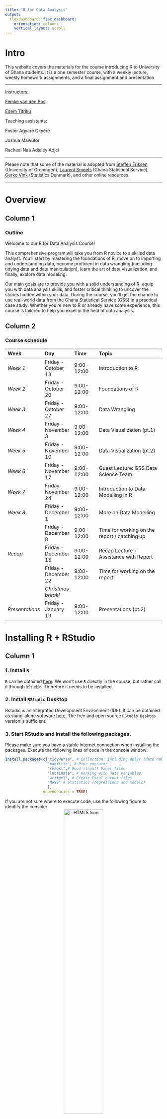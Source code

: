```yaml
---
title: "R for Data Analysis"
output: 
  flexdashboard::flex_dashboard:
    orientation: columns
    vertical_layout: scroll
---
```


<!-- ```{r setup, include=FALSE} -->
<!-- knitr::opts_chunk$set(echo = TRUE) -->
<!-- library(vembedr) -->

<!-- ``` -->

# Intro {.sidebar}

This website covers the materials for the course introducing R to University of Ghana students. It is a one semester course, with a weekly lecture, weekly homework assignments, and a final assignment and presentation.

---

Instructors: 

[Femke van den Bos](femke.bos@statsghana.gov.gh)

[Edem Titriku](edem.titriku@statsghana.gov.gh)

Teaching assistants:

Foster Agyare Okyere

Joshua Mawutor

Racheal Naa Adjeley Adjei 

---

Please note that some of the material is adopted from [Steffen Eriksen](https://www.youtube.com/c/SteffensClassroom) (University of Groningen), [Laurent Smeets](https://github.com/Laurent-Smeets-GSS-Account/RGhana) (Ghana Statistical Service), [Gerko Vink](https://github.com/gerkovink/R) (Statistics Denmark), and other online resources.

---
# Overview

## Column 1

### Outline
Welcome to our R for Data Analysis Course! 

This comprehensive program will take you from R novice to a skilled data analyst. You'll start by mastering the foundations of R, move on to importing and understanding data, become proficient in data wrangling (including tidying data and data manipulation), learn the art of data visualization, and finally, explore data modeling. 

Our main goals are to provide you with a solid understanding of R, equip you with data analysis skills, and foster critical thinking to uncover the stories hidden within your data. During the course, you'll get the chance to use real-world data from the Ghana Statistical Service (GSS) in a practical case study. Whether you're new to R or already have some experience, this course is tailored to help you excel in the field of data analysis.


## Column 2

### Course schedule 
| Week  | Day | Time      | Topic                               | 
|:------------|:------------|:------------|:------------------------------------|
| *Week 1* |Friday - October 13 |9:00-12:00 | Introduction to R |
| *Week 2* |Friday - October 20 |9:00-12:00 | Foundations of R |
| *Week 3* |Friday - October 27 |9:00-12:00 | Data Wrangling |
| *Week 4* |Friday - November 3 |9:00-12:00 | Data Visualization (pt.1) |
| *Week 5* |Friday - November 10 |9:00-12:00 | Data Visualization (pt.2) |
| *Week 6* |Friday - November 17 |9:00-12:00 | Guest Lecture: GSS Data Science Team |
| *Week 7* |Friday - November 24 |9:00-12:00 | Introduction to Data Modelling in R |
| *Week 8* |Friday - December 1 |9:00-12:00 | More on Data Modelling |
|  |Friday - December 8 |9:00-12:00 | Time for working on the report / catching up |
| *Recap* |Friday - December 15 |9:00-12:00 | Recap Lecture + Assistance with Report |
| |Friday - December 22 |9:00-12:00 | Time for working on the report |
|  | *Christmas break!*  |    |    |Presentations (pt.1) |
| *Presentations * |Friday - January 19 |9:00-12:00 | Presentations (pt.2) |


# Installing R + RStudio

## Column 1

### **1. Install `R`**
`R` can be obtained [here](https://cran.r-project.org). We won't use `R` directly in the course, but rather call `R` through `RStudio`. Therefore it needs to be installed.

### **2. Install `RStudio` Desktop**
Rstudio is an Integrated Development Environment (IDE). It can be obtained as stand-alone software [here](https://www.posit.co/downloads/). The free and open source `RStudio Desktop` version is sufficient.

### **3. Start RStudio and install the following packages. **
Please make sure you have a stable internet connection when installing the packages. Execute the following lines of code in the console window:
```r
install.packages(c("tidyverse", # Collection: including dplyr (data manipulation), ggplot2 (visualizations) 
                   "magrittr", # Pipe operator
                   "readxl",# Read (input) Excel files
                   "lubridate", # Working with data variables
                   "writexl", # Create Excel output files
                   "MASS" # Statistics (regressions and models)
                   ), 
                 dependencies = TRUE)
```

If you are not sure where to execute code, use the following figure to identify the console:
<center>
  <img src="figures/rstudio_packages.png" alt="HTML5 Icon" width = 50%>
</center>
Just copy and paste the installation command and press the return key. When asked 

```r
Do you want to install from sources the package which needs 
compilation? (Yes/no/cancel)
```

type `Yes` in the console and press the return key. 

# Lectures

## Column 1

### Lecture Slides
Here you can find all the lecture slides. Please note that the first page of the slides shows the date on which the slides were last updated. We adapt the course as we go. To ensure that you work with the latest iteration of the course materials, we advice all course participants to access the materials online.

- [Lecture 1](Contents/Lectures/Week 1/Lecture_week_1.html){target="_blank"}
- [Lecture 2](Contents/Lectures/Week 2/Lecture_week_2.html){target="_blank"}
- [Lecture 3](Contents/Lectures/Week 3/Lecture_week_3.html){target="_blank"}
- [Lecture 4](Contents/Lectures/Week 4/Lecture_week_4.html){target="_blank"}
- [Lecture 5](Contents/Lectures/Week 5/Lecture_week_5.html){target="_blank"}


## Column 2

### Useful References
The following links are useful references that connect to the material: 

- [Steffen's Classroom (YouTube videos)](https://www.youtube.com/playlist?list=PLn6B3DUkuU_1iUUe008rXIjG_t3IyzoM3)
- [`R` for Data Science (2nd edition)](https://r4ds.hadley.nz/)
- [Statistical Inference via Data Science](https://moderndive.com/index.html)
- [Advanced R](https://adv-r.hadley.nz/)
- [R Programming for Data Science](https://bookdown.org/rdpeng/rprogdatascience/)
- [The Tidyverse Style Guide](https://style.tidyverse.org)
- [Datacamp Tutorial on Pipes](https://www.datacamp.com/tutorial/pipe-r-tutorial)
- [The `ggplot2` Reference Package](https://ggplot2.tidyverse.org/reference/)

# Practicals

## Column 1

### Practical Assignments
Here you can find the assignments for the weekly homework assignments. Please note that these might also be adapted as we go, so make sure you use the most recent file when working on them.

The deadline for each assignment is before the next lecture!

- [Practical Assignment 1 (Deadline: xxx)](Contents/Practicals/Week 1 Assignment.pdf)


### Data
The data that should be used for the practicals can be found here.

- [2021 PHC - Education Data](Contents/Practicals/data/education.xlsx)
- [2021 PHC - Housing Data](Contents/Practicals/data/housing.xlsx)
- [2021 PHC - Population Data](Contents/Practicals/data/population.xlsx)

## Column 2

### Solutions to Practicals
After the weekly deadline, the solution to the practical will be uploaded here. (This will be after the following lecture.)

<!-- - [Solution Practical 1](Contents/Practicals/Assignment-Week-One-Solutions.html){target="_blank"} -->

# Assessment

## Final Assessment
The instructions to the final assessment can be found here, along with required data sets.

- [Final Assessment - Instructions](Contents/Assessments/Instructions_final_assessment.pdf)


